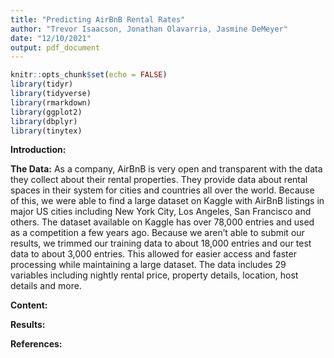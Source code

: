 ```yaml
---
title: "Predicting AirBnB Rental Rates"
author: "Trevor Isaacson, Jonathan Olavarria, Jasmine DeMeyer"
date: "12/10/2021"
output: pdf_document
---
```


```r
knitr::opts_chunk$set(echo = FALSE)
library(tidyr)
library(tidyverse)
library(rmarkdown)
library(ggplot2)
library(dbplyr)
library(tinytex)
```

**Introduction:** 





**The Data:**
As a company, AirBnB is very open and transparent with the data they collect about their rental properties.  They provide data about rental spaces in their system for cities and countries all over the world.  Because of this, we were able to find a large dataset on Kaggle with AirBnB listings in major US cities including New York City, Los Angeles, San Francisco and others.  The dataset available on Kaggle has over 78,000 entries and used as a competition a few years ago.  Because we aren't able to submit our results, we trimmed our training data to about 18,000 entries and our test data to about 3,000 entries.  This allowed for easier access and faster processing while maintaining a large dataset.  The data includes 29 variables including nightly rental price, property details, location, host details and more.    





**Content:**





**Results:**





\newpage
**References:**













